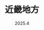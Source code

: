 ---
title: "近畿地方"
subtitle: "2025.4"
published: 2025-05-19T20:52:00+08:00
slug: "kansai-202504"
coverImage: "https://blog-img.shinya.click/2025/1115835db120b09526a1e0802b804866.webp"
description: "4 月的一个周末，<br />同事说，我们去日本玩吧，<br />于是，我们就去了日本。"
days:
  - title: "浦东机场的不眠之夜"
    descriptions:
      - "周五晚上一下班就乘高铁前往上海浦东机场，机票定在了周六早上六点。头一次赶这么早的飞机，毫无经验，定了一家离机场很远的酒店，最后一合计，得，不如在机场凑活一夜了。"
      - "如果我能提前知道在浦东机场过夜有多么困难，我宁愿在酒店躺上几个小时，也不愿意在硬板凳上坐到天亮。"
      - "为了“快速入睡”，我甚至带了两瓶酒，最终除了让我变得更困了之外，也只让这个夜晚变得更难熬了一点而已。"
    photos:
      - src: "https://blog-img.shinya.click/2025/f206239f23c20d8fb9597130547654dd.webp"
        alt: "努力加班"
        lat: 31.1535527
        lng: 121.80436
        caption: "在值机大厅抢到一个座位实属不易，更别说是电源插座旁边的位置，即使是一些已经闭店的餐饮店，餐桌上都躺满了人。S 君：即使是周五，也要努力加班哦！"
      - src: "https://blog-img.shinya.click/2025/ada8efeb24d754e6642a8ff3cdf62343.webp"
        alt: "宁拍我，那我也拍宁！"
        lat: 31.1507027
        lng: 121.80728
        caption: "K 君第一次带着他的长枪短炮出门旅游，四处拍拍拍，偷感十足"
      - src: "https://blog-img.shinya.click/2025/efc64908e11b0378213ca1d62eb482bf.webp"
        alt: "强颜欢笑地加班"
        lat: 31.1506972
        lng: 121.8073194
        caption: "此时已是凌晨四点了，完成了值机和安检，过了海关。S 君终于可以不受打扰地……加班了"
      - src: "https://blog-img.shinya.click/2025/5bba88b4db532ac501508f7196391113.webp"
        alt: "屁桃航空"
        lat: 31.15072
        lng: 121.80741
        caption: "距离日出越来越近，前序航班也终于抵达了机场"
      - src: "https://blog-img.shinya.click/2025/9e2206298968708ca2564c1ecde7e357.webp"
        alt: "第二天的朝阳"
        lat: 31.150605
        lng: 121.807594
        caption: "绕着候机厅走了一圈又一圈，忽然一大群人趴在窗户边拍照。哦！原来日出了"
      - src: "https://blog-img.shinya.click/2025/4de0814805764a9c1bdb4b16706766d3.webp"
        alt: "一架丑丑的绿色飞机"
        lat: 31.15028
        lng: 121.808594
        caption: "终于检了票，登了机，准备出发了。窗外降落着一架丑丑的俄罗斯飞机"
  - title: "云上"
    descriptions:
      - "🛫 ——> 🛬"
      - "第二次尝试睡觉失败"
      - "本身就是一个睡眠浅的人，发动机的轰鸣声、飞机的震动，都让我无法入睡，只得对着窗外发呆。S 君和 K 君倒是睡得很熟，年轻就是好，倒头就睡"
    photos:
      - src: "https://blog-img.shinya.click/2025/63dba689e438393c9c1590207fb13ad7.webp"
        alt: "起飞 🛫 咯"
        lat: 31.15092
        lng: 121.809425
        caption: "最喜欢这样阴云密布的天气起飞，这意味着飞机会穿过云层，飞到云海之上"
      - src: "https://blog-img.shinya.click/2025/ce1a9ad319292f513dc20c229a112216.webp"
        alt: "云上，但不是贵州"
        lat: 30.9678027
        lng: 122.13342
        caption: ""
      - src: "https://blog-img.shinya.click/2025/965e9e3c9dea08149d6fba518a97af84.webp"
        alt: "云上其二"
        lat: 30.9699416
        lng: 122.14048
        caption: ""
      - src: "https://blog-img.shinya.click/2025/3e20b467f77dfc2576b1f1656197565c.webp"
        alt: "小岛"
        lat: 32.8994638
        lng: 129.580627
        caption: "百无聊赖地飞了半天后看到的第一片小岛"
      - src: "https://blog-img.shinya.click/2025/89e3b3c271f9bd1b7773b459b7955dca.webp"
        alt: "四国岛其一"
        lat: 34.1282
        lng: 134.566483
        caption: "终于看到了大片的陆地，飞到四国岛上空了"
      - src: "https://blog-img.shinya.click/2025/3093cbcf4087e8505385cbd2277cee41.webp"
        alt: "四国岛其二"
        lat: 34.2280305
        lng: 134.875275
        caption: "日本的地形确实很不平坦，大片连绵起伏的山峦，只有少数连成一片的平原。日本的城市规模都比较小，一小片平原上可能就能挤下三四座城市，在中国大概就是一个城市及其下属区县的范围"
      - src: "https://blog-img.shinya.click/2025/d2d011823c0dfa25e1121b2cdb51dfb0.webp"
        alt: "降落关西国际"
        lat: 34.43206
        lng: 135.24771
        caption: "关西国际机场坐落在濑户内海的人工岛上，天气一般，有些灰蒙蒙的。天气好的时候能看到海"
      - src: "https://blog-img.shinya.click/2025/8646809a8905d8947f2c4a6ad3670ae6.webp"
        alt: "Haruka"
        lat: 34.392638
        lng: 135.3321027
        caption: "乘坐熟悉的 Hello Kitty Haruka 电车，只不过这次的目的是京都"
  - title: "我大抵确实是醒着的罢"
    descriptions:
      - "由于日本的宾馆只能下午三点入住的落后规定，三人开始了流浪京都"
      - "人已经没意识了，但身体还在四处溜达"
    photos:
      - src: "https://blog-img.shinya.click/2025/5d8aeb9b097fe13f2d807ad55314d1cf.webp"
        alt: "潦草的午饭"
        lat: 34.9867972
        lng: 135.7580361
        caption: "三人全是 P 人，预约餐馆是不可能的。在京都站地下随便找了家不需要排队的餐厅。事实证明，不需要排队的餐厅是有原因的。一小份半生不熟的带血牛排，怎么嚼都嚼不烂，还贵的要命"
      - src: "https://blog-img.shinya.click/2025/25dcae73e420783d2228050ce5079665.webp"
        alt: "闹市区内的神社"
        lat: 35.00742
        lng: 135.7597194
        caption: "酒店定在了京都四条附近，算是整个京都最现代化的地方。这样的闹市区主干道旁，依然可以看到许多的神社，和周边的 xx 银行 xx 大厦一起，让人有种时空交错之感"
      - src: "https://blog-img.shinya.click/2025/56fc4e82c0791b6c55c78ceab0e6ae42.webp"
        alt: "因幡堂平等寺 —— 猫猫神社"
        lat: 34.9993416
        lng: 135.7602638
        caption: "将行李寄存在了宾馆。S 君和 K 君都是家有毛孩子的人，所以规划中的第一站就是因幡堂平等寺，又被称为猫猫神社。平等寺供奉的其实是药师佛，但却因为售卖猫咪御守而闻名，🍠 上有人遇到过寺中的虎斑猫。可惜我们此行未能撞见，只听得佛像后面的喵喵声不断。我购买了一个猫猫样式的手账绑带，期待着某天能遇到心仪样式的手账"
      - src: "https://blog-img.shinya.click/2025/7df26b2bf92d89b5cec80bb55bc1592f.webp"
        alt: "路边草丛中的小小 ⛩️"
        lat: 34.9988805
        lng: 135.7680111
        caption: ""
      - src: "https://blog-img.shinya.click/2025/80963fd2a0be867ea4512f953fc6fc55.webp"
        alt: "深巷中的晚樱"
        lat: 34.9988694
        lng: 135.7682333
        caption: "绿肥红瘦"
      - src: "https://blog-img.shinya.click/2025/5593d7e9f6d49466b1a5fbe99b4e1f1e.webp"
        alt: "鸭川其一"
        lat: 34.9989
        lng: 135.7688
        caption: "鸭川有一种魔力，和哈尔滨的松花江一样，所有的漫无目的溜达最终都会汇聚到这里"
      - src: "https://blog-img.shinya.click/2025/3856902f9049c6cc8877d2e68b0c9f91.webp"
        alt: "鸭川其二"
        lat: 34.999005
        lng: 135.7695305
        caption: "坐在鸭川旁望着河对岸发呆，有种时空穿梭之感，也可能是我睡着了一会又醒了。旁边有一群看着是大学生的人在野餐，不断有人或骑车或跑步从后面经过，一切都是那么闲适，除了 S 君还在用手机开会"
      - src: "https://blog-img.shinya.click/2025/e9be978ef3b861b3ce8485d707027d6b.webp"
        alt: "睡大觉"
        lat: 35.007616
        lng: 135.7597361
        caption: "终于熬到了下午三点，返回宾馆办了入住。S 君躺在床上玩手机，屏幕还没关人就睡着了，当然也可能是开会累的"
      - src: "https://blog-img.shinya.click/2025/5068dc061d20658c4de142f1a45db53a.webp"
        alt: "撸串，爽！"
        lat: 35.0086
        lng: 135.7615305
        caption: "一觉睡到天黑，开始外出觅食。最终找到了一家居酒屋。日本人吃饭总是非常小份，两个人吃着三四串烧鸟，干喝啤酒。我们三人直接几十串起点，配上三杯鸡尾酒，不胜酒力的 K 君直接红温"
  - title: "🦌 城奈良 —— 春日大社和东大寺"
    descriptions:
      - "关西娱乐体验游必去的一站就是奈良，和自然亲密接触"
      - "整座城市都充满了独特的自然气息 —— 鹿便便味"
      - "这波主打一个白嫖，一包鹿饼干都不买，就硬摸硬撸"
    photos:
      - src: "https://blog-img.shinya.click/2025/b47d9547680a9bab0ec26642304e96cb.webp"
        alt: "近铁奈良外"
        lat: 34.684327
        lng: 135.829225
        caption: "不愧是世界闻名的旅游城市，在各种电车地铁上已经看过了铺天盖地的奈良旅游广告，奈良的人流量也确实比京都大阪大很多"
      - src: "https://blog-img.shinya.click/2025/a4e801cd0ef4cc137bae592f21141359.webp"
        alt: "尼康 —— 打鸟更清晰"
        lat: 34.685
        lng: 135.83248
        caption: ""
      - src: "https://blog-img.shinya.click/2025/3642d6e563f39b736807d4ab0fa00dc8.webp"
        alt: "路旁小🦌其一"
        lat: 34.68365
        lng: 135.838438
        caption: "奈良的道路旁经常有这样盘腿坐着的小🦌，也许是吃饱喝足了，很温顺，靠上前去也不会追着你要饼干。因为一点饼干都没买，有点心虚，只是虚摸了几下头"
      - src: "https://blog-img.shinya.click/2025/7ec255ae234b3da731615b6669ed1253.webp"
        alt: "路旁小🦌其二"
        lat: 34.68365
        lng: 135.838438
        caption: "K 君倒是毫不客气，对着🦌头就是一阵硬蹭，🦌脸上居然露出了笑容，好嘛原来是 M 🦌"
      - src: "https://blog-img.shinya.click/2025/2bd60171bf3f2dd1e9613d144e97c7fc.webp"
        alt: "网红鹿"
        lat: 34.681061
        lng: 135.8444638
        caption: "春日大社的入口处，经常会有一只鹿站在两座长明灯之间，周边围了一大群人拍照喂食。这只鹿也凹着造型，自得其乐"
      - src: "https://blog-img.shinya.click/2025/f06a38846d4e62930404d3c3c1cf28f4.webp"
        alt: "鞠躬小🦌"
        lat: 34.68092
        lng: 135.8459472
        caption: "神社中的小🦌比奈良公园的有礼貌得多，不会穷追不设咬衣角撞腰子，反而会低头鞠躬求投喂"
      - src: "https://blog-img.shinya.click/2025/77031baaf96a682cbb306e55663e90a5.webp"
        alt: "丰饶巨鹿"
        lat: 34.6808805
        lng: 135.8466805
        caption: "我超，铁批！"
      - src: "https://blog-img.shinya.click/2025/2db086b8a0a497d789f5182de86f6cb6.webp"
        alt: "吉！"
        lat: 34.681072
        lng: 135.8484194
        caption: "上次在清水寺抽出凶签后耿耿于怀，这次在春日大社终于抽中吉签。可怜的 S 君抽了个凶签"
      - src: "https://blog-img.shinya.click/2025/465892675f0e16bd9e740e00b2158476.webp"
        alt: "网红鹿其二"
        lat: 34.6809694
        lng: 135.84764
        caption: "清水寺的出口处也有一只喜欢凹造型的小🦌，只是相对于入口，人流寥寥"
      - src: "https://blog-img.shinya.click/2025/345de5d016b099fd778c9451481eb3cd.webp"
        alt: "东大寺"
        lat: 34.6882361
        lng: 135.83935
        caption: "尽管不是第一次参观东大寺了，但还是由衷地在心里赞叹了一句：真的好大。国内很少看到如此巨大的寺庙"
      - src: "https://blog-img.shinya.click/2025/0d4e5fea8eade2447582af38f5ee0722.webp"
        alt: "广目天王"
        lat: 34.689083
        lng: 135.8396138
        caption: "东大寺中广目天王的形象，怒目圆瞪。话说广目天王不是个使琵琶的吗，还是我黑猴玩多了？S 君在东大寺又求了一签，依然是凶，于是他将自己所有的零钱都捐了出去"
  - title: "若草山上便便多"
    descriptions:
      - "从东大寺出门向东南方向往山上走，就是若草山了"
      - "🍠 意义上的若草山范围很小，只有面朝西侧的一个小坡。整个坡几乎没有可以坐下的地方，全是🦌便便。身在坡上，耳中所闻皆是中文，和在国内一样"
      - "于是我们决定走一条不那么网红的路线，那就是爬上真正的若草山的山顶，俯瞰整个奈良城"
    photos:
      - src: "https://blog-img.shinya.click/2025/b4411ef453c7f6ed1f871434f10f6828.jpeg"
        alt: "偏僻的上山道"
        lat: 34.6857083
        lng: 135.8504472
        caption: "偏僻的上山道，人迹罕至"
      - src: "https://blog-img.shinya.click/2025/db1c67c499f739ae65555a6d0c90812a.jpg"
        alt: "食草🦌"
        lat: 34.686175
        lng: 135.850314
        caption: "山上的🦌也不再追着人要饼，只是低头默默地啃食着青草。说实话如果不是这些鹿，我都快忘记鹿其实是食草动物而不是食饼动物了"
      - src: "https://blog-img.shinya.click/2025/63f6fb7d7ab880df1297c32046dfe286.jpeg"
        alt: "半山腰"
        lat: 34.6883
        lng: 135.8513027
        caption: "半山腰有一片小台地，反倒是有一些游客，似乎是打算在此扎营。东边日出西边雨，称得上绝景"
      - src: "https://blog-img.shinya.click/2025/db3e265838c16125c7542a9dcc0293cc.webp"
        alt: "偶像剧中的场景"
        lat: 34.68828
        lng: 135.8513
        caption: ""
      - src: "https://blog-img.shinya.click/2025/5dc670e947ff21d4e842677dadc8f139.jpeg"
        alt: "登顶！"
        lat: 34.6900416
        lng: 135.853761
        caption: "费劲力气终于登顶，此时太阳快要下山，恰好被天边的一片云遮住了。在山顶等了一会想要等太阳再次露脸，但夕阳还是在云层后面就落下了山头"
      - src: "https://blog-img.shinya.click/2025/0fb8b6f8a29fdbe442e211ce5397f9e0.jpg"
        alt: "人生照片"
        lat: 34.687957
        lng: 135.851129
        caption: "下山时 K 君用超长焦给我和 S 君拍了张照片，如果不是那个国际通用手势，从各种意义上来说都称得上是人生照片了"
      - src: "https://blog-img.shinya.click/2025/f26ccd24fb4b8107fbe33c7d657bdc14.jpeg"
        alt: "满坡的🦌"
        lat: 34.685311
        lng: 135.847342
        caption: "若草山山脚下，天已蒙上了黑影。满山的🦌也不再追逐打闹，只是默默地低头吃草"
      - src: "https://blog-img.shinya.click/2025/d85ec89503f2b1182f2b7f538bf3eb24.webp"
        alt: "奈良米贵"
        lat: 34.684598
        lng: 135.828862
        caption: "来日本之前，日本的米价就已经疯涨到上了新闻。便利店中 1.5 KG 米的价格为 1920 日元，约合 30 多人民币一斤，令人咋舌"
  - title: "当归"
    descriptions:
      - "最后一天倒是没有特别的规划，于是把最后一天定为血拼日"
      - "快乐的时光总是匆匆，仿佛是不愿我们离去，飞机专门晚点了四个小时"
    photos:
      - src: "https://blog-img.shinya.click/2025/475594c0c5564300498ca91fea5391ce.jpeg"
        alt: "高岛屋附近的麦当当"
        lat: 35.00373
        lng: 135.7675472
        caption: "市中心的麦当当在和柯南联名，还有小兰头型的汉堡"
      - src: "https://blog-img.shinya.click/2025/783509c245a9bdd6eca86d4374d696b2.webp"
        alt: "任天堂京都"
        lat: 35.00356
        lng: 135.7682194
        caption: "在高岛屋退税时，任天堂京都也在同一层楼。本想着去买一些卡带，说不定会便宜。结果店里只有游戏机、手柄，和一大堆贵的咋舌的手办"
      - src: "https://blog-img.shinya.click/2025/d20d5e404c9e0fe2153ab8bfceec8d8a.jpeg"
        alt: "也是代购了一次"
        lat: 35.003289
        lng: 135.769633
        caption: "受同事 C 所托，在 EDION 买了张 PS5 的双影奇境，可惜回国后发现和国内买其实没差"
      - src: "https://blog-img.shinya.click/2025/e74619c5108d81ade6c998aca0f4c694.jpeg"
        alt: "血拼成果"
        lat: 35.005675
        lng: 135.759827
        caption: "游荡了好几家商场才堪堪买齐，算上退税大概比在京东买便宜了 20% 到 30% 左右"
      - src: "https://blog-img.shinya.click/2025/0742dc997d6b5977fd32ff73516eaa85.jpg"
        alt: "乘坐 haruka，去机场啦"
        lat: 34.985583
        lng: 135.756024
        caption: ""
      - src: "https://blog-img.shinya.click/2025/3a8448c0a0cef1aecbf57e2d947ae3b7.jpg"
        alt: "沿途风景"
        lat: 34.8889527
        lng: 135.670027
        caption: "去机场时大概是下午三点多，正好是日本的放学时间。趴在窗边，看到很多放学的 JK DK，三三两两地走在街道上。真是青春啊，虽说人无法同时拥有青春和对青春的感受，但是有的人的青春，确实是要更青春一些"
      - src: "https://blog-img.shinya.click/2025/28503296e6d4ac63016d2d0e72e0110e.jpeg"
        alt: "最后再看一眼日本吧"
        lat: 34.4334416
        lng: 135.2434527
        caption: ""
---